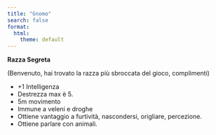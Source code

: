 ```yaml
---
title: "Gnomo"
search: false
format:
  html:
    theme: default
---
```


**Razza Segreta**

(Benvenuto, hai trovato la razza più sbroccata del gioco, complimenti)

- +1 Intelligenza
- Destrezza max è 5.
- 5m movimento
- Immune a veleni e droghe
- Ottiene vantaggio a furtività, nascondersi, origliare, percezione.
- Ottiene parlare con animali.